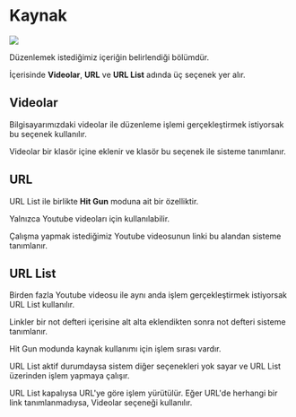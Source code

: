 
# Kaynak


<Image src={kaynak} />


Düzenlemek istediğimiz içeriğin belirlendiği bölümdür.

İçerisinde **Videolar**, **URL** ve **URL List** adında üç seçenek yer alır.

## Videolar

Bilgisayarımızdaki videolar ile düzenleme işlemi gerçekleştirmek istiyorsak bu seçenek kullanılır.

Videolar bir klasör içine eklenir ve klasör bu seçenek ile sisteme tanımlanır.


## URL

URL List ile birlikte **Hit Gun** moduna ait bir özelliktir.

Yalnızca Youtube videoları için kullanılabilir.

Çalışma yapmak istediğimiz Youtube videosunun linki bu alandan sisteme tanımlanır.


## URL List

Birden fazla Youtube videosu ile aynı anda işlem gerçekleştirmek istiyorsak URL List kullanılır.

Linkler bir not defteri içerisine alt alta eklendikten sonra not defteri sisteme tanımlanır.


 
<Callout type="warning" emoji="⚠️">

Hit Gun modunda kaynak kullanımı için işlem sırası vardır. 

</Callout>


<Callout type="warning" emoji="⚠️">

URL List aktif durumdaysa sistem diğer seçenekleri yok sayar ve URL List üzerinden işlem yapmaya çalışır.

</Callout>

<Callout type="warning" emoji="⚠️">

URL List kapalıysa URL'ye göre işlem yürütülür. Eğer URL'de herhangi bir link tanımlanmadıysa, Videolar seçeneği kullanılır.

</Callout>


